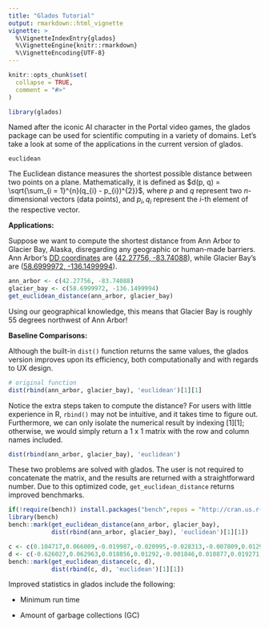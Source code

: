 ```yaml
---
title: "Glados Tutorial"
output: rmarkdown::html_vignette
vignette: >
  %\VignetteIndexEntry{glados}
  %\VignetteEngine{knitr::rmarkdown}
  %\VignetteEncoding{UTF-8}
---
```


```r
knitr::opts_chunk$set(
  collapse = TRUE,
  comment = "#>"
)
```

```r
library(glados)
```

Named after the iconic AI character in the Portal video games, the glados package can be used for scientific computing in a variety of domains. Let's take a look at some of the applications in the current version of glados.

`euclidean`

The Euclidean distance measures the shortest possible distance between two points on a plane. Mathematically, it is defined as $d(p, q) = \sqrt{\sum_{i = 1}^{n}(q_{i} - p_{i})^{2}}$, where $p$ and $q$ represent two $n$-dimensional vectors (data points), and $p_{i}, q_{i}$ represent the $i$-th element of the respective vector.

**Applications:**

Suppose we want to compute the shortest distance from Ann Arbor to Glacier Bay, Alaska, disregarding any geographic or human-made barriers. Ann Arbor's [DD coordinates](https://en.wikipedia.org/wiki/Decimal_degrees#:~:text=Decimal%20degrees%20(DD)%20is%20a,as%20OpenStreetMap%2C%20and%20GPS%20devices.) are ([42.27756, -83.74088](https://latitude.to/map/us/united-states/cities/ann-arbor)), while Glacier Bay's are ([58.6999972, -136.1499994](https://latitude.to/articles-by-country/us/united-states/31627/glacier-bay-basin)).

```r
ann_arbor <- c(42.27756, -83.74088) 
glacier_bay <- c(58.6999972, -136.1499994)
get_euclidean_distance(ann_arbor, glacier_bay)
```

Using our geographical knowledge, this means that Glacier Bay is roughly 55 degrees northwest of Ann Arbor!

**Baseline Comparisons:**

Although the built-in `dist()` function returns the same values, the glados version improves upon its efficiency, both computationally and with regards to UX design.

```r
# original function 
dist(rbind(ann_arbor, glacier_bay), 'euclidean')[1][1]
```

Notice the extra steps taken to compute the distance? For users with little experience in R, `rbind()` may not be intuitive, and it takes time to figure out. Furthermore, we can only isolate the numerical result by indexing [1][1]; otherwise, we would simply return a 1 x 1 matrix with the row and column names included.

```r
dist(rbind(ann_arbor, glacier_bay), 'euclidean')
```

These two problems are solved with glados. The user is not required to concatenate the matrix, and the results are returned with a straightforward number. Due to this optimized code, `get_euclidean_distance` returns improved benchmarks.

```r
if(!require(bench)) install.packages("bench",repos = "http://cran.us.r-project.org")
library(bench) 
bench::mark(get_euclidean_distance(ann_arbor, glacier_bay),
            dist(rbind(ann_arbor, glacier_bay), 'euclidean')[1][1])
```

```r
c <- c(0.104717,0.066009,-0.019987,-0.020995,-0.028313,-0.007809,0.012926,-0.007384,-0.043359,-0.018224,0,0.007343,-0.019177,0.005367,0.00665,-0.005701,0.019818,-0.00152,-0.003645,0.024512,0.010731,-0.00507,-0.002958,-0.009399,-0.002515)
d <- c(-0.626027,0.062963,0.018856,0.01292,-0.001846,0.010877,0.019271,-0.004384,-0.02127,0.002734,0.001786,-0.003597,-0.014717,0,-0.015336,0.0118,-0.002086,0.044721,-0.019986,0.005127,-0.005241,-0.001978,-0.00037,0.003012,-0.002036)
bench::mark(get_euclidean_distance(c, d),
            dist(rbind(c, d), 'euclidean')[1][1])
```

Improved statistics in glados include the following:

-   Minimum run time

-   Amount of garbage collections (GC)
